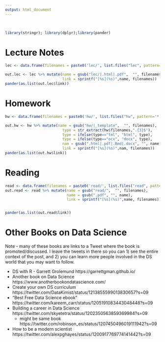 ```yaml
---
output: html_document
---
```


<br>

```r
library(stringr); library(dplyr);library(pander)
```


# Lecture Notes
```r
lec <- data.frame(filenames = paste0('lec/', list.files("lec", pattern='*.pdf|*.html|*.docx')))

out.lec <- lec %>% mutate(name = gsub("lec/|.html|.pdf",  "", filenames), 
                          link = sprintf("[%s](%s)",name, filenames))
pander(as.list(out.lec$link))
```


# Homework 
```r
hw <- data.frame(filenames = paste0('hw/', list.files("hw", pattern='*.pdf|*.html|*.docx')))

out.hw <- hw %>% mutate(name = gsub("hw/|_template",  "", filenames), 
                          type = str_extract(hw$filenames,".{3}$"),
                          type = ifelse(type=="tml", "html", type),
                          type = ifelse(type=="ocx", "docx", type),
                          nam = gsub(".html|.pdf|.Rmd|.docx", "", name), 
                          link = sprintf("[%s](%s)",nam, filenames))
pander(as.list(out.hw$link))
```


# Reading
```r
read <- data.frame(filenames = paste0('read/', list.files("read", pattern='*.pdf|*.html|*.docx')))
out.read <- read %>% mutate(name = gsub("read/",  "", filenames), 
                            name = gsub(".pdf", "", name),
                            link = sprintf("[%s](%s)",name, filenames))


pander(as.list(out.read$link))
```


# Other Books on Data Science
Note - many of these books are links to a Tweet where the book is promoted/discussed. I leave the tweets in there so you can 1) see the entire context of the post, and 2) you can learn more people involved in the DS world that you may want to follow. 

* DS with R - Garrett Grolemund https://garrettgman.github.io/
* Another book on Data Science https://www.anotherbookondatascience.com/
* Create your own DS curriculum https://twitter.com/DataKimist/status/1213855599013830657?s=09
* "Best Free Data Science ebook" https://twitter.com/kareem_carr/status/1205191083443048448?s=09
* Building a career in Data Science https://twitter.com/skyetetra/status/1202350563859369984?s=09
    - might be same book https://twitter.com/robinson_es/status/1207450496019111942?s=09
* How to be a modern scientist https://twitter.com/alexpghayes/status/1200917769774141442?s=09    


